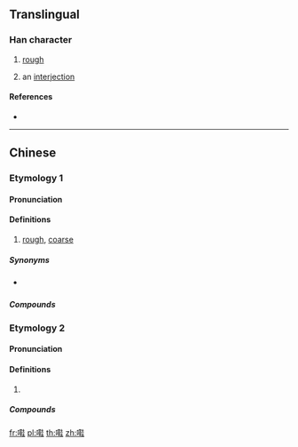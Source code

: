 {{character info/new}}
==Translingual==

===Han character===
{{Han char|rn=30|rad=口|as=15|sn=18|four=|canj=RTJG|ids=⿰口鞋}}

# {{lb|mul|Cantonese}} [[rough]]
# an [[interjection]]

====References====
* {{Han ref|kx=0213.171|hdz=10698.161|uh=56A1|ud=22177}}

----

==Chinese==

===Etymology 1===
{{zh-forms}}

====Pronunciation====
{{zh-pron
|m=hái
|c=haai4
|cat=a
}}

====Definitions====
{{zh-hanzi}}

# {{lb|zh|Cantonese}} [[rough]], [[coarse]]

=====Synonyms=====
* {{q|Mandarin}} {{zh-l|粗糙}}

=====Compounds=====
{{zh-der|嚡熠熠|嚡涩涩|嚡嚡哋|嚡嚡聲}}

===Etymology 2===
{{zh-forms}}

====Pronunciation====
{{zh-pron
|m=xié
|w=3hha
|cat=
}}

====Definitions====
{{zh-hanzi}}

# {{rfdef|zh}}

=====Compounds=====
{{zh-der|嚡裡|嚡裡墶}}

[[fr:嚡]]
[[pl:嚡]]
[[th:嚡]]
[[zh:嚡]]